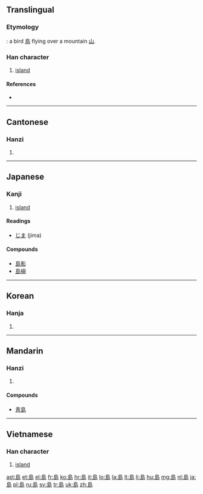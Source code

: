 {{also|岛|嶋|嶌|嶹}}
==Translingual==

===Etymology===
{{Han compound|鳥|山|ls=ic}}: a bird [[鳥]] flying over a mountain [[山]].

===Han character===
{{Han char|rn=46|rad=山|as=07|sn=10|four=2772<sub>7</sub>|canj=竹日卜山 (HAYU)}}

# [[island]]

====References====
* {{Han ref|kx=0312.040|dkj=08108|dj=0612.110|hdz=10775.140|uh=5CF6|ud=23798|bh=AE71|bd=44657}}

----

==Cantonese==

===Hanzi===
{{yue-hanzi|jyut=dou2|y=dou2|sim=岛}}

# {{defn|lang=yue|sort=山07}}

----

==Japanese==

===Kanji===
{{ja-kanji|grade=3|rs=山07}}
# [[island]]

====Readings====
* {{ja-readings|on=[[とう]] (tō)|kun=[[しま]] (shima)}} [[じま]] (jima)

====Compounds====
* [[島影]]
* [[島嶼]]

----

==Korean==

===Hanja===
{{ko-hanja|hangeul=도|eumhun=섬|rv=do|mr=to}}

# {{defn|lang=ko|sort=山07}}

----

==Mandarin==

===Hanzi===
{{cmn-hanzi|sim=岛|pin=[[dǎo]] ([[dao3]])|wg=tao<sup>3</sup>}}

# {{defn|lang=cmn|sort=山07}}

====Compounds====
* [[靑島]]

----

==Vietnamese==

===Han character===
{{vi-hantu|[[đảo]], [[láo]]|rs=山07}}

# [[island]]

[[ast:島]]
[[et:島]]
[[el:島]]
[[fr:島]]
[[ko:島]]
[[hr:島]]
[[it:島]]
[[lo:島]]
[[la:島]]
[[lt:島]]
[[li:島]]
[[hu:島]]
[[mg:島]]
[[nl:島]]
[[ja:島]]
[[pl:島]]
[[ru:島]]
[[sv:島]]
[[tr:島]]
[[uk:島]]
[[zh:島]]